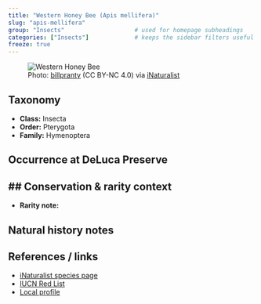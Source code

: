 ```yaml
---
title: "Western Honey Bee (Apis mellifera)"
slug: "apis-mellifera"
group: "Insects"                    # used for homepage subheadings
categories: ["Insects"]             # keeps the sidebar filters useful
freeze: true
---
```


<figure class="species-figure">
  <img src="https://inaturalist-open-data.s3.amazonaws.com/photos/475157015/large.jpg" alt="Western Honey Bee" class="species-photo" />
  <figcaption class="photo-credit">Photo: <a href="https://www.inaturalist.org/people/billpranty">billpranty</a> (CC BY-NC 4.0) via <a href="https://www.inaturalist.org/observations/264609649">iNaturalist</a></figcaption>
</figure>

## Taxonomy
- **Class:** Insecta
- **Order:** Pterygota
- **Family:** Hymenoptera

## Occurrence at DeLuca Preserve


## Conservation & rarity context
- 
- **Rarity note:** 

## Natural history notes


## References / links
- [iNaturalist species page](https://www.inaturalist.org/taxa/47219-Apis-mellifera)
- [IUCN Red List](NA)
- [Local profile](NA)
